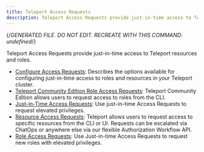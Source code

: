```yaml
---
title: Teleport Access Requests
description: Teleport Access Requests provide just-in-time access to Teleport resources and roles.
---
```


{/*GENERATED FILE. DO NOT EDIT. RECREATE WITH THIS COMMAND:
undefined*/}

Teleport Access Requests provide just-in-time access to Teleport resources and roles.

- [Configure Access Requests](access-request-configuration.mdx): Describes the options available for configuring just-in-time access to roles and resources in your Teleport cluster.
- [Teleport Community Edition Role Access Requests](oss-role-requests.mdx): Teleport Community Edition allows users to request access to roles from the CLI.
- [Just-in-Time Access Requests](overview.mdx): Use just-in-time Access Requests to request elevated privileges.
- [Resource Access Requests](resource-requests.mdx): Teleport allows users to request access to specific resources from the CLI or UI. Requests can be escalated via ChatOps or anywhere else via our flexible Authorization Workflow API.
- [Role Access Requests](role-requests.mdx): Use Just-in-time Access Requests to request new roles with elevated privileges.
